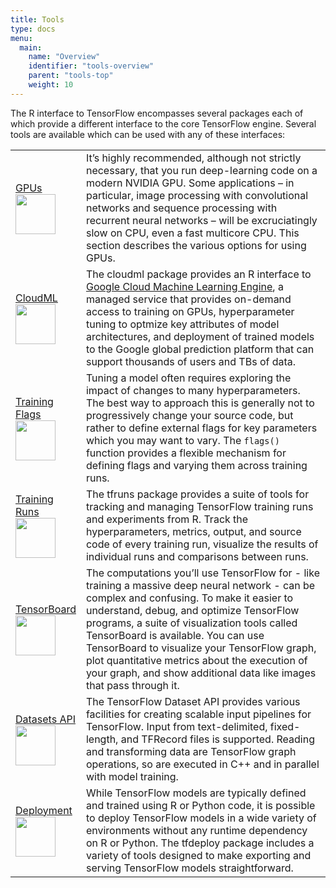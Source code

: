 ```yaml
---
title: Tools
type: docs
menu:
  main:
    name: "Overview"
    identifier: "tools-overview"
    parent: "tools-top"
    weight: 10
---
```


The R interface to TensorFlow encompasses several packages each of which provide a different interface to the core TensorFlow engine. Several tools are available which can be used with any of these interfaces:


|  |  |
|---------------|---------------------------------------------------------------|
| <a href="gpu.html">GPUs<br/><img class="nav-image" src="images/gpu-illustration.png" width=64/></a>  | It's highly recommended, although not strictly necessary, that you run deep-learning code on a modern NVIDIA GPU. Some applications -- in particular, image processing with convolutional networks and sequence processing with recurrent neural networks -- will be excruciatingly slow on CPU, even a fast multicore CPU. This section describes the various options for using GPUs.  |
| <a href="cloudml/articles/getting_started.html">CloudML<br/><img class="nav-image" src="images/cloud-ml-illustration.png" width=64/></a> | The cloudml package provides an R interface to [Google Cloud Machine Learning Engine](https://cloud.google.com/ml-engine/), a managed service that provides on-demand access to training on GPUs, hyperparameter tuning to optmize key attributes of model architectures, and deployment of trained models to the Google global prediction platform that can support thousands of users and TBs of data. |
| <a href="training_flags.html">Training Flags<br/><img class="nav-image" src="images/training-flags-illustration.png" width=64/></a> | Tuning a model often requires exploring the impact of changes to many hyperparameters. The best way to approach this is generally not to progressively change your source code, but rather to define external flags for key parameters which you may want to vary. The `flags()` function provides a flexible mechanism for defining flags and varying them across training runs.  |
| <a href="tfruns/articles/overview.html">Training Runs<br/><img class="nav-image" src="images/training-runs-illustration.png" width=64/></a>  | The tfruns package provides a suite of tools for tracking and managing TensorFlow training runs and experiments from R. Track the hyperparameters, metrics, output, and source code of every training run, visualize the results of individual runs and comparisons between runs. |
| <a href="tensorboard.html">TensorBoard<br/><img class="nav-image" src="images/tensor-board-illustration.png" width=64/></a>  | The computations you’ll use TensorFlow for - like training a massive deep neural network - can be complex and confusing. To make it easier to understand, debug, and optimize TensorFlow programs, a suite of visualization tools called TensorBoard is available. You can use TensorBoard to visualize your TensorFlow graph, plot quantitative metrics about the execution of your graph, and show additional data like images that pass through it.  |
| <a href="tfdatasets/articles/introduction.html">Datasets API<br/><img class="nav-image" src="images/dataset-illustration.png" width=64/></a>  | The TensorFlow Dataset API provides various facilities for creating scalable input pipelines for TensorFlow. Input from text-delimited, fixed-length, and TFRecord files is supported. Reading and transforming data are TensorFlow graph operations, so are executed in C++ and in parallel with model training. |
| <a href="tfdeploy/articles/introduction.html">Deployment<br/><img class="nav-image" src="images/deploy-illustration.png" width=64/></a>  | While TensorFlow models are typically defined and trained using R or Python code, it is possible to deploy TensorFlow models in a wide variety of environments without any runtime dependency on R or Python. The tfdeploy package includes a variety of tools designed to make exporting and serving TensorFlow models straightforward. |




